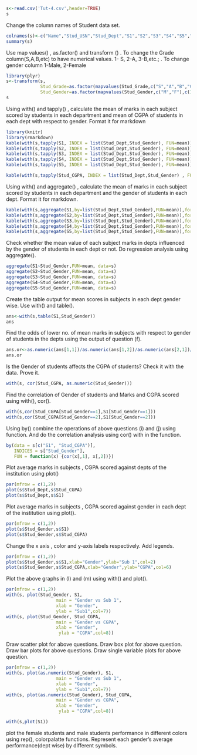 ```r

s<-read.csv('Tut-4.csv',header=TRUE)
s
```

Change the column names of Student data set. 
```r
colnames(s)<-c("Name","Stud_USN","Stud_Dept","S1","S2","S3","S4","S5","Stud_Grade","Stud_Gender","Stud_CGPA")
summary(s)

```

Use map values() , as.factor() and transform ()
. To change the Grade column(S,A,B,etc) to have numerical values. 1- S, 2-A,           3-B,etc.;
. To change gender column 1-Male, 2-Female
```r
library(plyr)
s<-transform(s,
             Stud_Grade=as.factor(mapvalues(Stud_Grade,c("S","A","B","C","D","E","F"),c(1,2,3,4,5,6,7))),
             Stud_Gender=as.factor(mapvalues(Stud_Gender,c("M","F"),c(1,2))))
s

```

Using with() and tapply() , calculate the mean of marks in each subject scored by students in each
department and mean of CGPA of students in each dept with respect to gender. Format it for markdown
```r
library(knitr)
library(rmarkdown)
kable(with(s,tapply(S1, INDEX = list(Stud_Dept,Stud_Gender), FUN=mean)),format="markdown")
kable(with(s,tapply(S2, INDEX = list(Stud_Dept,Stud_Gender), FUN=mean)),format="markdown")
kable(with(s,tapply(S3, INDEX = list(Stud_Dept,Stud_Gender), FUN=mean)),format="markdown")
kable(with(s,tapply(S4, INDEX = list(Stud_Dept,Stud_Gender), FUN=mean)),format="markdown")
kable(with(s,tapply(S5, INDEX = list(Stud_Dept,Stud_Gender), FUN=mean)),format="markdown")

kable(with(s,tapply(Stud_CGPA, INDEX = list(Stud_Dept,Stud_Gender) , FUN=mean)),format="markdown")
```

Using with() and aggregate() , calculate the mean of marks in each subject scored by students in each department and the gender of students in each dept. Format it for markdown.
```r
kable(with(s,aggregate(S1,by=list(Stud_Dept,Stud_Gender),FUN=mean)),format="markdown")
kable(with(s,aggregate(S2,by=list(Stud_Dept,Stud_Gender),FUN=mean)),format="markdown")
kable(with(s,aggregate(S3,by=list(Stud_Dept,Stud_Gender),FUN=mean)),format="markdown")
kable(with(s,aggregate(S4,by=list(Stud_Dept,Stud_Gender),FUN=mean)),format="markdown")
kable(with(s,aggregate(S5,by=list(Stud_Dept,Stud_Gender),FUN=mean)),format="markdown")

```

Check whether the mean value of each subject marks in depts influenced by the gender of students in each dept or not. Do regression analysis using aggregate().
```r
aggregate(S1~Stud_Gender,FUN=mean, data=s)
aggregate(S2~Stud_Gender,FUN=mean, data=s)
aggregate(S3~Stud_Gender,FUN=mean, data=s)
aggregate(S4~Stud_Gender,FUN=mean, data=s)
aggregate(S5~Stud_Gender,FUN=mean, data=s)

```

Create the table output for mean scores in subjects in each dept gender wise. Use with() and table().
```r

ans<-with(s,table(S1,Stud_Gender))
ans
```

Find the odds of lower no. of mean marks in subjects with respect to gender of students in the depts using the output of question (f).
```r
ans.or<-as.numeric(ans[1,1])/as.numeric(ans[1,2])/as.numeric(ans[2,1])/as.numeric(ans[2,2])/as.numeric(ans[3,1])/as.numeric(ans[3,2])/as.numeric(ans[4,1])/as.numeric(ans[4,2])/as.numeric(ans[5,1])/as.numeric(ans[5,2])/as.numeric(ans[6,1])/as.numeric(ans[6,2])/as.numeric(ans[7,1])/as.numeric(ans[7,2])/as.numeric(ans[8,1])/as.numeric(ans[8,2])
ans.or
```

Is the Gender of students affects the CGPA of students? Check it with the data. Prove it.
```r
with(s, cor(Stud_CGPA, as.numeric(Stud_Gender)))

```

Find the correlation of Gender of students and Marks and CGPA scored using with(), cor().
```r
with(s,cor(Stud_CGPA[Stud_Gender==1],S1[Stud_Gender==1]))
with(s,cor(Stud_CGPA[Stud_Gender==2],S1[Stud_Gender==2]))

```

Using by() combine the operations of above questions (i) and (j) using function. And do the correlation analysis using cor() with in the function.
```r
by(data = s[c("S1", "Stud_CGPA")], 
   INDICES = s["Stud_Gender"], 
   FUN = function(x) {cor(x[,1], x[,2])})

```

Plot average marks in subjects , CGPA scored against depts of the institution using plot()
```r
par(mfrow = c(1,2))
plot(s$Stud_Dept,s$Stud_CGPA)
plot(s$Stud_Dept,s$S1)

```

Plot average marks in subjects , CGPA scored against gender in each dept of the institution using plot().
```r
par(mfrow = c(1,2))
plot(s$Stud_Gender,s$S1)
plot(s$Stud_Gender,s$Stud_CGPA)

```

Change the x axis , color and y-axis labels respectively. Add legends. 
```r
par(mfrow = c(1,2))
plot(s$Stud_Gender,s$S1,xlab="Gender",ylab="Sub 1",col=2)
plot(s$Stud_Gender,s$Stud_CGPA,xlab="Gender",ylab="CGPA",col=6)

```

Plot the above graphs in (l) and (m) using with() and plot().
```r
par(mfrow = c(1,2))
with(s, plot(Stud_Gender, S1, 
                   main = "Gender vs Sub 1", 
                   xlab = "Gender", 
                   ylab = "Sub1",col=7))
with(s, plot(Stud_Gender, Stud_CGPA, 
                   main = "Gender vs CGPA", 
                   xlab = "Gender", 
                    ylab = "CGPA",col=8))

```

Draw scatter plot for above questions. Draw box plot for above question. Draw bar plots for above questions. Draw single variable plots for above question.
```r
par(mfrow = c(1,2))
with(s, plot(as.numeric(Stud_Gender), S1, 
                   main = "Gender vs Sub 1", 
                   xlab = "Gender", 
                   ylab = "Sub1",col=7))
with(s, plot(as.numeric(Stud_Gender), Stud_CGPA, 
                   main = "Gender vs CGPA", 
                   xlab = "Gender", 
                    ylab = "CGPA",col=8))

```

```r
with(s,plot(S1))

```

plot the female students and male students performance in different colors using rep(), colorpalatte functions. Represent each gender's average performance(dept wise) by different symbols.
```r

```

